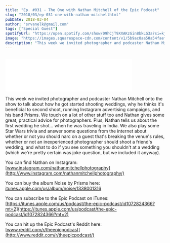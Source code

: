 ```yaml
---
title: "Ep. #031 - The One with Nathan Mitchell of the Epic Podcast"
slug: "2018/03/ep-031-one-with-nathan-mitchellhtml"
pubDate: 2018-03-04
author: "srvanelk@gmail.com"
tags: ["Special Guest"]
spotifyUrl: "https://open.spotify.com/show/09hCjT9XXAKzGin8bkLG3a?si=kjRZvQ1JTb6Ov3HVzSSlWA"
image: "https://images.squarespace-cdn.com/content/v1/5b9ac0aa50a54faef024c950/1574261845449-REBHOLQDJIW6A9BOHY88/Headshot.jpg?format=original"
description: "This week we invited photographer and podcaster Nathan Mitchell onto the show to talk about how he got started shooting weddings, why he thinks it's beneficial to second shoot, running Instagram advertising campaigns, and his band Prisms. We touch on a lot of other stuff too and Nathan gives some great, practical advice for photographers. Plus, Nathan tells us about the first wedding he shot... when he was traveling in India. We also play some Star Wars trivia and answer some questions from the internet about whether or not you should narc on a guest that's breaking the venue's rules, whether or not an inexperienced photographer should shoot a friend's wedding, and what to do if you see something you shouldn't at a wedding (which we're pretty certain was joke question, but we included it anyway)."
---
```


<figure>
  <img src="https://images.squarespace-cdn.com/content/v1/5b9ac0aa50a54faef024c950/1574261845449-REBHOLQDJIW6A9BOHY88/Headshot.jpg?format=original" alt="" />
</figure>
<iframe class="embedly-embed" src="//cdn.embedly.com/widgets/media.html?src=https%3A%2F%2Fanchor.fm%2Fweddingphotohangover%2Fembed%2Fepisodes%2FEp--031---The-One-with-Nathan-Mitchell-of-the-Epic-Podcast-e1rih5&url=https%3A%2F%2Fanchor.fm%2Fweddingphotohangover%2Fepisodes%2FEp--031---The-One-with-Nathan-Mitchell-of-the-Epic-Podcast-e1rih5&image=http%3A%2F%2Fi1.sndcdn.com%2Fartworks-000311088168-30dk15-original.jpg&key=61d05c9d54e8455ea7a9677c366be814&type=text%2Fhtml&schema=anchor&wmode=opaque" width="400" height="102" scrolling="no" frameborder="0" allow="autoplay; fullscreen" allowfullscreen="true"></iframe>

This week we invited photographer and podcaster Nathan Mitchell onto the show to talk about how he got started shooting weddings, why he thinks it's beneficial to second shoot, running Instagram advertising campaigns, and his band Prisms. We touch on a lot of other stuff too and Nathan gives some great, practical advice for photographers. Plus, Nathan tells us about the first wedding he shot... when he was traveling in India. We also play some Star Wars trivia and answer some questions from the internet about whether or not you should narc on a guest that's breaking the venue's rules, whether or not an inexperienced photographer should shoot a friend's wedding, and what to do if you see something you shouldn't at a wedding (which we're pretty certain was joke question, but we included it anyway).

You can find Nathan on Instagram:   
[www.instagram.com/nathanmitchellphotography](http://www.instagram.com/nathanmitchellphotography/)

You can buy the album Noise by Prisms here:   
[itunes.apple.com/us/album/noise/1338001316](http://itunes.apple.com/us/album/noise/1338001316)

You can subscribe to the Epic Podcast on iTunes:   
[https://itunes.apple.com/us/podcast/the-epic-podcast/id1072824366?mt=2](https://itunes.apple.com/us/podcast/the-epic-podcast/id1072824366?mt=2)

You can hit up the Epic Podcast's Reddit here:   
[www.reddit.com/r/theepicpodcast](http://www.reddit.com/r/theepicpodcast/)
